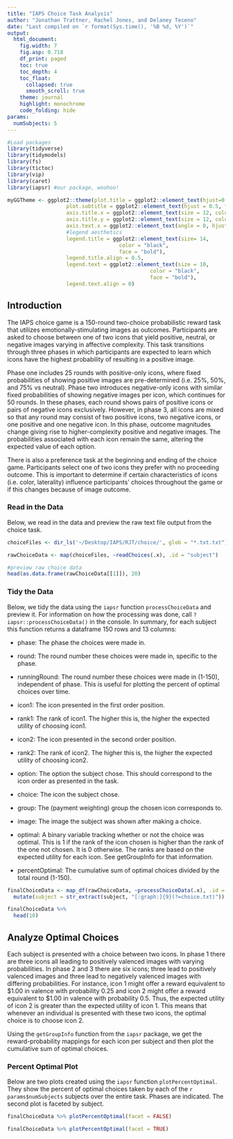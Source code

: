 ```yaml
---
title: "IAPS Choice Task Analysis"
author: "Jonathan Trattner, Rachel Jones, and Delaney Teceno"
date: "Last compiled on `r format(Sys.time(), '%B %d, %Y')`"
output: 
  html_document:
    fig.width: 7
    fig.asp: 0.718
    df_print: paged
    toc: true
    toc_depth: 4
    toc_float:
      collapsed: true
      smooth_scroll: true
    theme: journal
    highlight: monochrome
    code_folding: hide
params:
  numSubjects: 5
---
```


```r
#Load packages
library(tidyverse)
library(tidymodels)
library(fs)
library(tictoc)
library(vip)
library(caret)
library(iapsr) #our package, woohoo!

myGGTheme <- ggplot2::theme(plot.title = ggplot2::element_text(hjust=0.5, face = "bold.italic", size=16), #plot title aesthetics
                   plot.subtitle = ggplot2::element_text(hjust = 0.5, face = "bold", size = 12), #plot subtitle aesthetics
                   axis.title.x = ggplot2::element_text(size = 12, color= "black", face = "bold"), #x axis title aesthetics
                   axis.title.y = ggplot2::element_text(size = 12, color= "black", face = "bold"), #y axis title aesthetics
                   axis.text.x = ggplot2::element_text(angle = 0, hjust = 0.5, size = 12),
                   #legend aesthetics
                   legend.title = ggplot2::element_text(size= 14,
                                    color = "black",
                                    face = "bold"),
                   legend.title.align = 0.5,
                   legend.text = ggplot2::element_text(size = 10,
                                              color = "black",
                                              face = "bold"),
                   legend.text.align = 0)
```

## Introduction

The IAPS choice game is a 150-round two-choice probabilistic reward task that utilizes emotionally-stimulating images as outcomes. Participants are asked to choose between one of two icons that yield positive, neutral, or negative images varying in affective complexity. This task transitions through three phases in which participants are expected to learn which icons have the highest probability of resulting in a positive image. 

Phase one includes 25 rounds with positive-only icons, where fixed probabilities of showing positive images are pre-determined (i.e. 25%, 50%, and 75% vs neutral). Phase two introduces negative-only icons with similar fixed probabilities of showing negative images per icon, which continues for 50 rounds. In these phases, each round shows pairs of positive icons or pairs of negative icons exclusively. However, in phase 3, all icons are mixed so that any round may consist of two positive icons, two negative icons, or one positive and one negative icon. In this phase, outcome magnitudes change giving rise to higher-complexity positive and negative images. The probabilities associated with each icon remain the same, altering the expected value of each option.

There is also a preference task at the beginning and ending of the choice game. Participants select one of two icons they prefer with no proceeding outcome. This is important to determine if certain characteristics of icons (i.e. color, laterality) influence participants' choices throughout the game or if this changes because of image outcome.


### Read in the Data

Below, we read in the data and preview the raw text file output from the choice task.

```r

choiceFiles <- dir_ls('~/Desktop/IAPS/RJT/choice/', glob = "*.txt.txt") #get the paths for the files that contain the string ".txt.txt". For new cohort.

rawChoiceData <- map(choiceFiles, ~readChoices(.x), .id = "subject")

#preview raw choice data
head(as.data.frame(rawChoiceData[[1]]), 20)

```

### Tidy the Data

Below, we tidy the data using the `iapsr` function `processChoiceData` and preview it. For information on how the processing was done, call `?iapsr::processChoiceData()` in the console. In summary, for each subject this function returns a dataframe 150 rows and 13 columns:

* phase: The phase the choices were made in.

* round: The round number these choices were made in, specific to the phase.

* runningRound: The round number these choices were made in (1-150), independent of phase. This is useful for plotting the percent of optimal choices over time.

* icon1: The icon presented in the first order position.

* rank1: The rank of icon1. The higher this is, the higher the expected utility of choosing icon1.

* icon2: The icon presented in the second order position.

* rank2: The rank of icon2. The higher this is, the higher the expected utility of choosing icon2.

* option: The option the subject chose. This should correspond to the icon order as presented in the task.

* choice: The icon the subject chose.

* group: The (payment weighting) group the chosen icon corresponds to.

* image: The image the subject was shown after making a choice.

* optimal: A binary variable tracking whether or not the choice was optimal. This is 1 if the rank of the icon chosen is higher than the rank of the one not chosen. It is 0 otherwise. The ranks are based on the expected utility for each icon. See getGroupInfo for that information.

* percentOptimal: The cumulative sum of optimal choices divided by the total round (1-150).

```r

finalChoiceData <- map_df(rawChoiceData, ~processChoiceData(.x), .id = "subject") %>%
  mutate(subject = str_extract(subject, "[:graph:]{9}(?=choice.txt)"))

finalChoiceData %>%
  head(10)
```

## Analyze Optimal Choices

Each subject is presented with a choice between two icons. In phase 1 there are three icons all leading to positively valenced images with varying probabilities. In phase 2 and 3 there are six icons; three lead to positively valenced images and three lead to negatively valenced images with differing probabilities. For instance, icon 1 might offer a reward equivalent to \$1.00 in valence with probability 0.25 and icon 2 might offer a reward equivalent to \$1.00 in valence with probability 0.5. Thus, the expected utility of icon 2 is greater than the expected utility of icon 1. This means that whenever an individual is presented with these two icons, the optimal choice is to choose icon 2.

Using the `getGroupInfo` function from the `iapsr` package, we get the reward-probability mappings for each icon per subject and then plot the cumulative sum of optimal choices. 

### Percent Optimal Plot

Below are two plots created using the `iapsr` function `plotPercentOptimal`. They show the percent of optimal choices taken by each of the `r params$numSubjects` subjects over the entire task. Phases are indicated. The second plot is faceted by subject.

```r

finalChoiceData %>% plotPercentOptimal(facet = FALSE)

```

```r

finalChoiceData %>% plotPercentOptimal(facet = TRUE)

```

